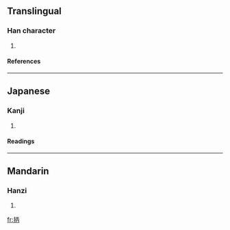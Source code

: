 ==Translingual==
===Han character===
{{Han char|rn=64|rad=手|as=05|sn=8|four=|canj=手一人月 (QMOB)}}
# {{defn|Han|sort=手05}}
====References====
{{Han ref|kx=0422.130|dkj=11903|dj=0770.110|hdz=31849.030|uh=62A6|ud=25254}}
----
==Japanese==
===Kanji===
{{ja-kanji|grade=|rs=手05}}
# {{defn|Japanese}} 
====Readings====
{{ja-readings|on=[[へい]] (hei), [[ひょう]] (hyō)|kun=[[もつ]] (motsu)}}
----
==Mandarin==
===Hanzi===
{{cmn-hanzi|pin=[[bǐng]] ([[bing3]])|wg=ping<sup>3</sup>}}
# {{defn|Mandarin}}

[[fr:抦]]